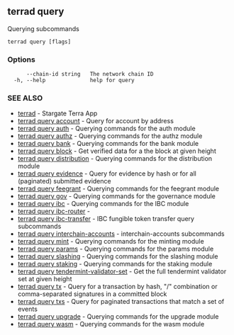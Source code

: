 ## terrad query

Querying subcommands

```
terrad query [flags]
```

### Options

```
      --chain-id string   The network chain ID
  -h, --help              help for query
```

### SEE ALSO

* [terrad](terrad.md)	 - Stargate Terra App
* [terrad query account](terrad_query_account.md)	 - Query for account by address
* [terrad query auth](terrad_query_auth.md)	 - Querying commands for the auth module
* [terrad query authz](terrad_query_authz.md)	 - Querying commands for the authz module
* [terrad query bank](terrad_query_bank.md)	 - Querying commands for the bank module
* [terrad query block](terrad_query_block.md)	 - Get verified data for a the block at given height
* [terrad query distribution](terrad_query_distribution.md)	 - Querying commands for the distribution module
* [terrad query evidence](terrad_query_evidence.md)	 - Query for evidence by hash or for all (paginated) submitted evidence
* [terrad query feegrant](terrad_query_feegrant.md)	 - Querying commands for the feegrant module
* [terrad query gov](terrad_query_gov.md)	 - Querying commands for the governance module
* [terrad query ibc](terrad_query_ibc.md)	 - Querying commands for the IBC module
* [terrad query ibc-router](terrad_query_ibc-router.md)	 - 
* [terrad query ibc-transfer](terrad_query_ibc-transfer.md)	 - IBC fungible token transfer query subcommands
* [terrad query interchain-accounts](terrad_query_interchain-accounts.md)	 - interchain-accounts subcommands
* [terrad query mint](terrad_query_mint.md)	 - Querying commands for the minting module
* [terrad query params](terrad_query_params.md)	 - Querying commands for the params module
* [terrad query slashing](terrad_query_slashing.md)	 - Querying commands for the slashing module
* [terrad query staking](terrad_query_staking.md)	 - Querying commands for the staking module
* [terrad query tendermint-validator-set](terrad_query_tendermint-validator-set.md)	 - Get the full tendermint validator set at given height
* [terrad query tx](terrad_query_tx.md)	 - Query for a transaction by hash, "<addr>/<seq>" combination or comma-separated signatures in a committed block
* [terrad query txs](terrad_query_txs.md)	 - Query for paginated transactions that match a set of events
* [terrad query upgrade](terrad_query_upgrade.md)	 - Querying commands for the upgrade module
* [terrad query wasm](terrad_query_wasm.md)	 - Querying commands for the wasm module


